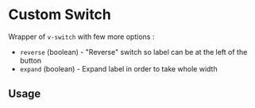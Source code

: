 

<Meta of={CustomSwitchStories} />

# Custom Switch

Wrapper of `v-switch` with few more options :

- `reverse` (boolean) - "Reverse" switch so label can be at the left of the button
- `expand` (boolean) - Expand label in order to take whole width

## Usage

<Story of={CustomSwitchStories.Basic} />
